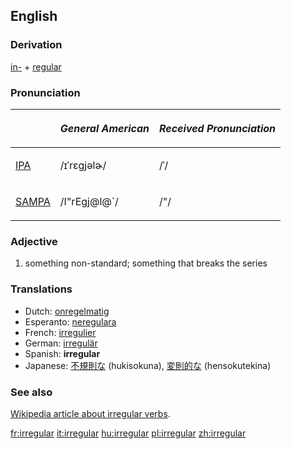 ==English==

===Derivation===
[[in-]] + [[regular]]

===Pronunciation===
{| border=1 cellpadding=5
! !! ''General American'' !! ''Received Pronunciation''
|-
| [[w:IPA|IPA]] || /ɪˈrɛgjəlɚ/ || /ˈ/
|-
| [[w:SAMPA|SAMPA]] || /I"rEgj@l@`/ || /"/
|}

===Adjective===
{{en-adj-more-most}}
# something non-standard; something that breaks the series

===Translations===
*Dutch: [[onregelmatig]] 
*Esperanto: [[neregulara]] 
*French: [[irregulier]]
*German: [[irregulär]]
*Spanish: '''irregular'''
*Japanese: [[不規則な]] (hukisokuna), [[変則的な]] (hensokutekina)

===See also=== 
[[w:irregular verb|Wikipedia article about irregular verbs]].

[[fr:irregular]]
[[it:irregular]]
[[hu:irregular]]
[[pl:irregular]]
[[zh:irregular]]